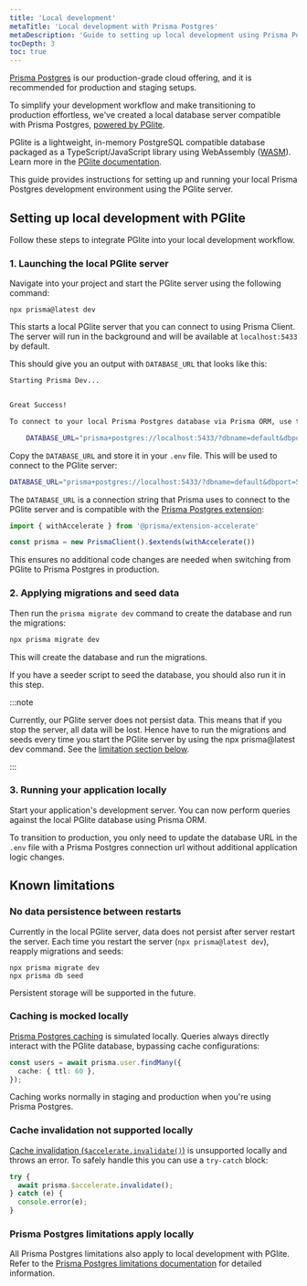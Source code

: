 ```yaml
---
title: 'Local development'
metaTitle: 'Local development with Prisma Postgres'
metaDescription: 'Guide to setting up local development using Prisma Postgres with PGlite'
tocDepth: 3
toc: true
---
```


[Prisma Postgres](/postgres) is our production-grade cloud offering, and it is recommended for production and staging setups. 

To simplify your development workflow and make transitioning to production effortless, we've created a local database server compatible with Prisma Postgres, [powered by PGlite](https://pglite.dev/).

PGlite is a lightweight, in-memory PostgreSQL compatible database packaged as a TypeScript/JavaScript library using WebAssembly ([WASM](https://webassembly.org/)). Learn more in the [PGlite documentation](https://pglite.dev/).

This guide provides instructions for setting up and running your local Prisma Postgres development environment using the PGlite server.

## Setting up local development with PGlite

Follow these steps to integrate PGlite into your local development workflow.

### 1. Launching the local PGlite server

Navigate into your project and start the PGlite server using the following command:

```terminal
npx prisma@latest dev
```

This starts a local PGlite server that you can connect to using Prisma Client. The server will run in the background and will be available at `localhost:5433` by default.

This should give you an output with `DATABASE_URL` that looks like this:

```bash
Starting Prisma Dev...


Great Success!

To connect to your local Prisma Postgres database via Prisma ORM, use the following connection string:

    DATABASE_URL="prisma+postgres://localhost:5433/?dbname=default&dbport=5432&dbuser=postgres"

```

Copy the `DATABASE_URL` and  store it in your `.env` file. This will be used to connect to the PGlite server:

```bash file=.env
DATABASE_URL="prisma+postgres://localhost:5433/?dbname=default&dbport=5432&dbuser=postgres"
```

The `DATABASE_URL` is a connection string that Prisma uses to connect to the PGlite server and is compatible with the [Prisma Postgres extension](https://www.npmjs.com/package/@prisma/extension-accelerate):

```ts
import { withAccelerate } from '@prisma/extension-accelerate'

const prisma = new PrismaClient().$extends(withAccelerate())
```

This ensures no additional code changes are needed when switching from PGlite to Prisma Postgres in production.

### 2. Applying migrations and seed data

Then run the `prisma migrate dev` command to create the database and run the migrations:

```bash
npx prisma migrate dev
```

This will create the database and run the migrations. 

If you have a seeder script to seed the database, you should also run it in this step.

:::note

Currently, our PGlite server does not persist data. This means that if you stop the server, all data will be lost. Hence have to run the migrations and seeds every time you start the PGlite server by using the npx prisma@latest dev command. See the [limitation section below](#no-data-persistence-between-restarts).

:::

### 3. Running your application locally

Start your application's development server. You can now perform queries against the local PGlite database using Prisma ORM. 

To transition to production, you only need to update the database URL in the `.env` file with a Prisma Postgres connection url without additional application logic changes.

## Known limitations

### No data persistence between restarts

Currently in the local PGlite server, data does not persist after server restart the server. Each time you restart the server (`npx prisma@latest dev`), reapply migrations and seeds:

```terminal
npx prisma migrate dev
npx prisma db seed
```

Persistent storage will be supported in the future.

### Caching is mocked locally

[Prisma Postgres caching](/postgres/database/caching) is simulated locally. Queries always directly interact with the PGlite database, bypassing cache configurations:

```typescript
const users = await prisma.user.findMany({
  cache: { ttl: 60 },
});
```

Caching works normally in staging and production when you're using Prisma Postgres.

### Cache invalidation not supported locally

[Cache invalidation (`$accelerate.invalidate()`)](/postgres/database/api-reference#accelerateinvalidate) is unsupported locally and throws an error. To safely handle this you can use a `try-catch` block:

```typescript
try {
  await prisma.$accelerate.invalidate();
} catch (e) {
  console.error(e);
}
```

### Prisma Postgres limitations apply locally

All Prisma Postgres limitations also apply to local development with PGlite. Refer to the [Prisma Postgres limitations documentation](/postgres/more/known-limitations) for detailed information.

